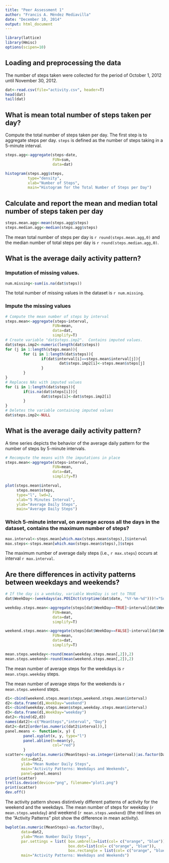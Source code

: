 ```yaml
---
title: "Peer Assessment 1"
author: "Francis A. Méndez Mediavilla"
date: "December 10, 2014"
output: html_document
---
```


``` r
library(lattice)
library(Hmisc)
options(scipen=10)
```

## Loading and preprocessing the data

The number of steps taken were collected for the period of October 1, 2012 until November 30, 2012.

```r
dat<-read.csv(file="activity.csv", header=T)
head(dat)
tail(dat)
```

## What is mean total number of steps taken per day?

Compute the total number of steps taken per day.  The first step is to aggregate steps per day.  `steps` is defined as the number of steps taking in a 5-minute interval.  

``` r
steps.agg<-aggregate(steps~date, 
                     FUN=sum,
                     data=dat)
```


```r
histogram(steps.agg$steps,
          type="density",
          xlab="Number of Steps",
          main="Histogram for the Total Number of Steps per Day")
```

## Calculate and report the mean and median total number of steps taken per day

``` r
steps.mean.agg<-mean(steps.agg$steps)
steps.median.agg<-median(steps.agg$steps)
```

The mean total number of steps per day is `r round(steps.mean.agg,0)` and the median number of total steps per day is `r round(steps.median.agg,0)`.

## What is the average daily activity pattern?

### Imputation of missing values.

```r
num.missing<-sum(is.na(dat$steps))
```

The total number of missing values in the dataset is `r num.missing`.

### Impute the missing values
```r
# Compute the mean number of steps by interval
steps.mean<-aggregate(steps~interval, 
                     FUN=mean,
                     data=dat,
                     simplify=T)
# Create variable "dat$steps.imp2".  Contains imputed values.
dat$steps.imp2<-numeric(length(dat$steps))
for (j in 1:length(steps.mean)){
        for (i in 1:length(dat$steps)){
                if(dat$interval[i]==steps.mean$interval[j]){
                        dat$steps.imp2[i]<-steps.mean$steps[j]
                }
        }
}
# Replaces NAs with imputed values
for (i in 1:length(dat$steps)){
        if(is.na(dat$steps[i])){
                dat$steps[i]<-dat$steps.imp2[i]
        }
}
# Deletes the variable containing imputed values
dat$steps.imp2<-NULL

```

## What is the average daily activity pattern?

A time series depicts the behavior of the average daily pattern for the number of steps by 5-minute intervals.

```r
# Recompute the means with the imputations in place
steps.mean<-aggregate(steps~interval, 
                     FUN=mean,
                     data=dat,
                     simplify=T)

plot(steps.mean$interval,
     steps.mean$steps, 
     type="l", lwd=2,
     xlab="5 Minutes Interval", 
     ylab="Average Daily Steps",
     main="Average Daily Steps")

```

### Which 5-minute interval, on average across all the days in the dataset, contains the maximum number of steps?

```r
max.interval<-steps.mean[which.max(steps.mean$steps),]$interval
max.steps<-steps.mean[which.max(steps.mean$steps),]$steps
```

The maximum number of average daily steps (i.e., `r max.steps`) occurs at interval `r max.interval`.

## Are there differences in activity patterns between weekdays and weekends?

```r
# If the day is a weekday, variable WeekDay is set to TRUE
dat$WeekDay<-(weekdays(as.POSIXct(strptime(dat$date, "%Y-%m-%d")))!="Sunday" & weekdays(as.POSIXct(strptime(dat$date, "%Y-%m-%d")))!="Saturday")

weekday.steps.mean<-aggregate(steps[dat$WeekDay==TRUE]~interval[dat$WeekDay==TRUE], 
                     FUN=mean,
                     data=dat,
                     simplify=T)

weekend.steps.mean<-aggregate(steps[dat$WeekDay==FALSE]~interval[dat$WeekDay==FALSE], 
                     FUN=mean,
                     data=dat,
                     simplify=T)

mean.steps.weekday<-round(mean(weekday.steps.mean[,2]),2)
mean.steps.weekend<-round(mean(weekend.steps.mean[,2]),2)

```
The mean number of average steps for the weekdays is `r mean.steps.weekday` steps.

The mean number of average steps for the weekends is `r mean.steps.weekend` steps.

```r
d1<-cbind(weekend.steps.mean$steps,weekend.steps.mean$interval)
d2<-data.frame(d1,WeekDay="weekend")
d1<-cbind(weekday.steps.mean$steps,weekday.steps.mean$interval)
d3<-data.frame(d1,WeekDay="weekday")
dat2<-rbind(d2,d3)
names(dat2)<-c("MeanSteps","interval", "Day")
dat2<-dat2[order(as.numeric(dat2$interval)),]
panel.means <- function(x, y) {
        panel.xyplot(x, y, type="l")
        panel.abline(h=mean(y),
                     col="red")
        }
scatter<-xyplot(as.numeric(MeanSteps)~as.integer(interval)|as.factor(Day),
       data=dat2,
       ylab="Mean Number Daily Steps",
       main="Activity Patterns: Weekdays and Weekends",
       panel=panel.means)
print(scatter)
trellis.device(device="png", filename="plot1.png")
print(scatter)
dev.off()
```

The activity pattern shows distintively different patterns of activity for the weekend and the weekdays.  The mean number of steps for weekday (`r mean.steps.weekday`) and weekend (`r mean.steps.weekend`) (the red lines on the "Activity Patterns" plot show the difference in mean activity).



```r
bwplot(as.numeric(MeanSteps)~as.factor(Day),
       data=dat2,
       ylab="Mean Number Daily Steps",
       par.settings = list( box.umbrella=list(col= c("orange", "blue")),
                            box.dot=list(col= c("orange", "blue")),
                            box.rectangle = list(col= c("orange", "blue"))),
       main="Activity Patterns: Weekdays and Weekends")
```

